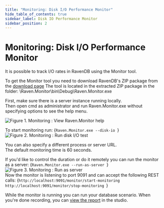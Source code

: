 ```yaml
---
title: "Monitoring: Disk I/O Performance Monitor"
hide_table_of_contents: true
sidebar_label: Disk IO Performance Monitor
sidebar_position: 2
---
```



# Monitoring: Disk I/O Performance Monitor

It is possible to track I/O rates in RavenDB using the Monitor tool.

To get the Monitor tool you need to download RavenDB's ZIP package from the [download page](https://ravendb.net/download)
The tool is located in the extracted ZIP package in the folder: \Raven.Monitor\bin\Debug\Raven.Monitor.exe

First, make sure there is a server instance running locally.   
Then open cmd as administrator and run Raven.Monitor.exe without specifying options to see the help menu.   

![Figure 1. Monitoring : View Raven.Monitor help](./assets/monitoring-Disk_IO_test-1.PNG)   

To start monitoring run: 
<TabItem value="plain" label="plain">
<CodeBlock language="plain">
{`Raven.Monitor.exe --disk-io
`}
</CodeBlock>
</TabItem>
![Figure 2. Monitoring : Run disk I/O test](./assets/monitoring-Disk_IO_test-2.PNG)

You can also specify a different process or server URL.   
The default monitoring time is 60 seconds.   

If you'd like to control the duration or do it remotely you can run the monitor as a server:
<TabItem value="plain" label="plain">
<CodeBlock language="plain">
{`Raven.Monitor.exe --run-as-server
`}
</CodeBlock>
</TabItem>
![Figure 3. Monitoring : Run as server](./assets/monitoring-Disk_IO_test-3.PNG)   
Now the monitor is listening to port 9091 and can accept the following REST calls:
<TabItem value="plain" label="plain">
<CodeBlock language="plain">
{`http://localhost:9091/monitor/start-monitoring
http://localhost:9091/monitor/stop-monitoring
`}
</CodeBlock>
</TabItem>

While the monitor is running you can run your database scenario. 
When you're done recording, you can [view the report](../../../studio/management/disk-io-viewer.mdx) in the studio.

